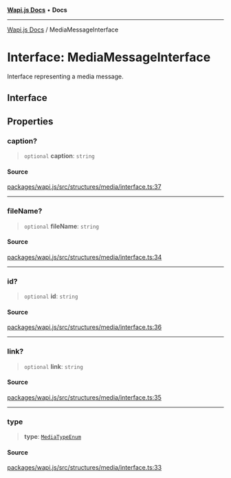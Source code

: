 [**Wapi.js Docs**](../README.mdx) • **Docs**

***

[Wapi.js Docs](../globals.mdx) / MediaMessageInterface

# Interface: MediaMessageInterface

Interface representing a media message.

## Interface

## Properties

### caption?

> `optional` **caption**: `string`

#### Source

[packages/wapi.js/src/structures/media/interface.ts:37](https://github.com/sarthakjdev/wapi.js/blob/13b0ae8a179e1d2ead89d348fa5b05387c8fc977/packages/wapi.js/src/structures/media/interface.ts#L37)

***

### fileName?

> `optional` **fileName**: `string`

#### Source

[packages/wapi.js/src/structures/media/interface.ts:34](https://github.com/sarthakjdev/wapi.js/blob/13b0ae8a179e1d2ead89d348fa5b05387c8fc977/packages/wapi.js/src/structures/media/interface.ts#L34)

***

### id?

> `optional` **id**: `string`

#### Source

[packages/wapi.js/src/structures/media/interface.ts:36](https://github.com/sarthakjdev/wapi.js/blob/13b0ae8a179e1d2ead89d348fa5b05387c8fc977/packages/wapi.js/src/structures/media/interface.ts#L36)

***

### link?

> `optional` **link**: `string`

#### Source

[packages/wapi.js/src/structures/media/interface.ts:35](https://github.com/sarthakjdev/wapi.js/blob/13b0ae8a179e1d2ead89d348fa5b05387c8fc977/packages/wapi.js/src/structures/media/interface.ts#L35)

***

### type

> **type**: [`MediaTypeEnum`](../enumerations/MediaTypeEnum.mdx)

#### Source

[packages/wapi.js/src/structures/media/interface.ts:33](https://github.com/sarthakjdev/wapi.js/blob/13b0ae8a179e1d2ead89d348fa5b05387c8fc977/packages/wapi.js/src/structures/media/interface.ts#L33)
